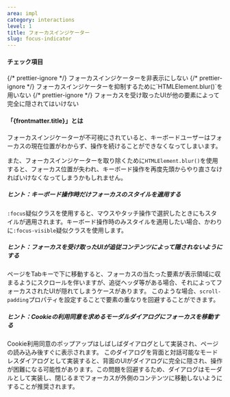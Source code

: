 ```yaml
---
area: impl
category: interactions
level: 1
title: フォーカスインジケーター
slug: focus-indicator
---
```



#### チェック項目

<Checkpoint>
  {/* prettier-ignore */}
  <span slot="title">フォーカスインジケーターを非表示にしない</span>
</Checkpoint>

<Checkpoint>
  {/* prettier-ignore */}
  <span slot="title">フォーカスインジケーターを抑制するために`HTMLElement.blur()`を用いない</span>
</Checkpoint>

<Checkpoint>
  {/* prettier-ignore */}
  <span slot="title">フォーカスを受け取ったUIが他の要素によって完全に隠されてはいけない</span>
</Checkpoint>

#### 「{frontmatter.title}」とは

<Level level={frontmatter.level} />

フォーカスインジケーターが不可視にされていると、キーボードユーザーはフォーカスの現在位置がわからず、操作を続けることができなくなってしまいます。

また、フォーカスインジケーターを取り除くために`HTMLElement.blur()`を使用すると、フォーカス位置が失われ、キーボード操作を再度先頭からやり直さなければいけなくなってしまうかもしれません。

##### ヒント：キーボード操作時だけフォーカスのスタイルを適用する

`:focus`疑似クラスを使用すると、マウスやタッチ操作で選択したときにもスタイルが適用されます。キーボード操作時のみスタイルを適用したい場合、かわりに`:focus-visible`疑似クラスを使用します。

##### ヒント：フォーカスを受け取ったUIが追従コンテンツによって隠されないようにする

ページをTabキーで下に移動すると、フォーカスの当たった要素が表示領域に収まるようにスクロールを伴いますが、追従ヘッダ等がある場合、それによってフォーカスされたUIが隠れてしまうケースがあります。 このような場合、`scroll-padding`プロパティを設定することで要素の重なりを回避することができます。

##### ヒント：Cookieの利用同意を求めるモーダルダイアログにフォーカスを移動する

Cookie利用同意のポップアップはしばしばダイアログとして実装され、ページの読み込み後すぐに表示されます。 このダイアログを背面と対話可能なモードレスダイアログとして実装すると、背面のUIがダイアログに完全に隠され、操作が困難になる可能性があります。この問題を回避するため、ダイアログはモーダルとして実装し、閉じるまでフォーカスが外側のコンテンツに移動しないようにすることが推奨されます。
